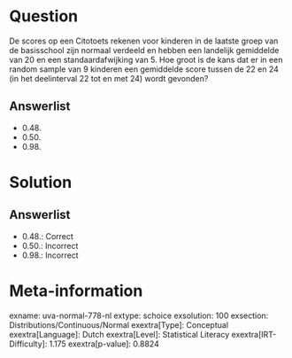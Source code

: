 Question
========

De scores op een Citotoets rekenen voor kinderen in de laatste groep van
de basisschool zijn normaal verdeeld en hebben een landelijk gemiddelde
van 20 en een standaardafwijking van 5. Hoe groot is de kans dat er in
een random sample van 9 kinderen een gemiddelde score tussen de 22 en 24
(in het deelinterval 22 tot en met 24) wordt gevonden?

Answerlist
----------

* 0.48.
* 0.50.
* 0.98.

Solution
========

Answerlist
----------

* 0.48.: Correct
* 0.50.: Incorrect
* 0.98.: Incorrect

Meta-information
================
exname: uva-normal-778-nl
extype: schoice
exsolution: 100
exsection: Distributions/Continuous/Normal
exextra[Type]: Conceptual
exextra[Language]: Dutch
exextra[Level]: Statistical Literacy
exextra[IRT-Difficulty]: 1.175
exextra[p-value]: 0.8824
